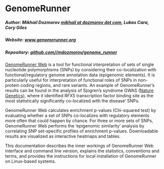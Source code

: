 # GenomeRunner

##### Author: Mikhail Dozmorov [mikhail at dozmorov dot com](mailto:mikhail@dozmorov.com), Lukas Cara, Cory Giles
##### Website: [www.genomerunner.org](http://www.genomerunner.org)  
##### Repository: [github.com//mdozmorov/genome_runner](https://github.com/mdozmorov/genome_runner)  

[GenomeRunner Web](http://www.genomerunner.org) is a tool for functional interpretation of sets of single nucleotide polymorphisms (SNPs) by considering their co-localization with functional/regulatory genome annotation data (epigenomic elements). It is particularly useful for interpretation of functional roles of SNPs in non-protein coding regions, and rare variants. An example of GenomeRunner's results can be found in the analysis of Sjogren's syndrome GWAS ([Nature Genetics](http://www.nature.com/ng/journal/v45/n11/full/ng.2792.html)), where it identified RFX5 transcription factor binding site as the most statistically significantly co-localized with the disease' SNPs.

GenomeRunner Web calculates enrichment p-values (Chi-squared test) by evaluating whether a set of SNPs co-localizes with regulatory elements more often that could happen by chance. For three or more sets of SNPs, GenomeRunner Web performs the 'epigenomic similarity' analysis by correlating SNP set-specific profiles of enrichment p-values. Downloadable results are visualized as interactive heatmaps and tables.

This documentation describes the inner workings of GenomeRunner Web interface and command line version, explains the statistics, conventions and terms, and provides the instructions for local installation of GenomeRunner on Linux-based systems.